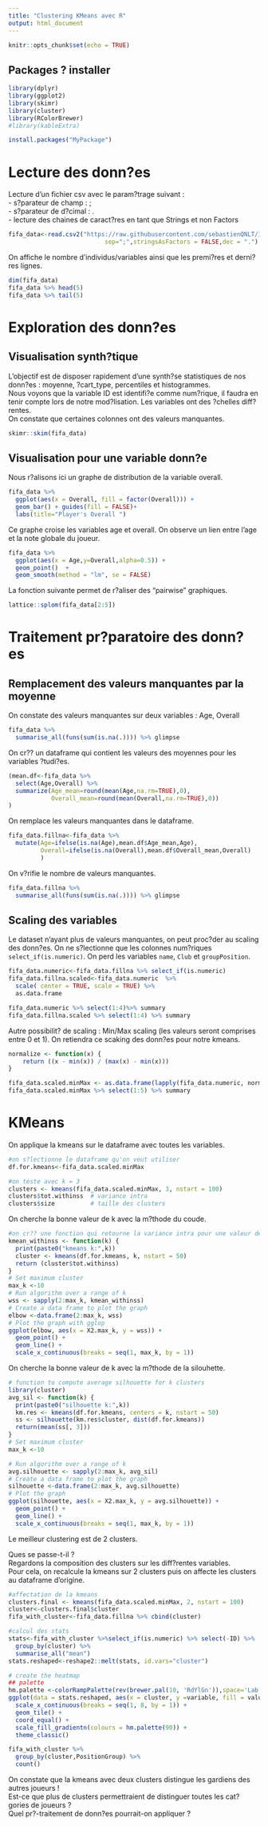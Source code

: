 ---
title: "Clustering KMeans avec R"
output: html_document
---

```{r setup, include=FALSE}
knitr::opts_chunk$set(echo = TRUE)
```

## Packages ? installer

```{r packages, warning=FALSE, message=FALSE}
library(dplyr)
library(ggplot2)
library(skimr)
library(cluster)
library(RColorBrewer)
#library(kableExtra)

install.packages("MyPackage")
```

# Lecture des donn?es  
Lecture d'un fichier csv avec le param?trage suivant :  
- s?parateur de champ : ;  
- s?parateur de d?cimal : .  
- lecture des chaines de caract?res en tant que Strings et non Factors  

```{r read_csv}
fifa_data<-read.csv2("https://raw.githubusercontent.com/sebastienQNLT/IRIAF-kmeans/master/data/complete.csv",
                           sep=";",stringsAsFactors = FALSE,dec = ".")
```

On affiche le nombre d'individus/variables ainsi que les premi?res et derni?res lignes.  
```{r data_exploration}
dim(fifa_data)
fifa_data %>% head(5)
fifa_data %>% tail(5)

```

# Exploration des donn?es  
## Visualisation synth?tique  

L'objectif est de disposer rapidement d'une synth?se statistiques de nos donn?es : moyenne, ?cart_type, percentiles et histogrammes.  
Nous voyons que la variable ID est identifi?e comme num?rique, il faudra en tenir compte lors de notre mod?lisation.
Les variables ont des ?chelles diff?rentes.  
On constate que certaines colonnes ont des valeurs manquantes.  
```{r data_synthesis}
skimr::skim(fifa_data)
```

## Visualisation pour une variable donn?e  
Nous r?alisons ici un graphe de distribution de la variable overall.  
```{r dataviz_1,warning=FALSE}
fifa_data %>% 
  ggplot(aes(x = Overall, fill = factor(Overall))) +
  geom_bar() + guides(fill = FALSE)+
  labs(title="Player's Overall ")
```

Ce graphe croise les variables age et overall.  On observe un lien entre l'age et la note globale du joueur.  
```{r dataviz_2,warning=FALSE}
fifa_data %>% 
  ggplot(aes(x = Age,y=Overall,alpha=0.5)) +
  geom_point()  +
  geom_smooth(method = "lm", se = FALSE)
```

La fonction suivante permet de r?aliser des "pairwise" graphiques.  
```{r dataviz_3}
lattice::splom(fifa_data[2:5])
```

# Traitement pr?paratoire des donn?es  

## Remplacement des valeurs manquantes  par la moyenne
On constate des valeurs manquantes sur deux variables : Age, Overall  
```{r check_nas, warning=FALSE}
fifa_data %>%
  summarise_all(funs(sum(is.na(.)))) %>% glimpse
```

On cr?? un dataframe qui contient les valeurs des moyennes pour les variables ?tudi?es.  
```{r compute_mean}
(mean.df<-fifa_data %>% 
  select(Age,Overall) %>% 
  summarize(Age_mean=round(mean(Age,na.rm=TRUE),0),
            Overall_mean=round(mean(Overall,na.rm=TRUE),0))
)
```

On remplace les valeurs manquantes dans le dataframe. 

```{r nas_replace_by_mean}

fifa_data.fillna<-fifa_data %>%
  mutate(Age=ifelse(is.na(Age),mean.df$Age_mean,Age),
         Overall=ifelse(is.na(Overall),mean.df$Overall_mean,Overall)
         ) 
```

On v?rifie le nombre de valeurs manquantes.  
```{r nas_check}
fifa_data.fillna %>%
  summarise_all(funs(sum(is.na(.)))) %>% glimpse
```

## Scaling des variables   

Le dataset n'ayant plus de valeurs manquantes, on peut proc?der au scaling des donn?es. 
On ne s?lectionne que les colonnes num?riques `select_if(is.numeric)`.  On perd les variables `name`, `Club` et `groupPosition`.  

```{r scaling_mean_std}

fifa_data.numeric<-fifa_data.fillna %>% select_if(is.numeric) 
fifa_data.fillna.scaled<-fifa_data.numeric  %>% 
  scale( center = TRUE, scale = TRUE) %>%
  as.data.frame

fifa_data.numeric %>% select(1:4)%>% summary
fifa_data.fillna.scaled %>% select(1:4) %>% summary
```

Autre possibilit? de scaling : Min/Max scaling  (les valeurs seront comprises entre 0 et 1). On retiendra ce scaking des donn?es pour notre kmeans.  

```{r scaling minMax}
normalize <- function(x) {
    return ((x - min(x)) / (max(x) - min(x)))
}

fifa_data.scaled.minMax <- as.data.frame(lapply(fifa_data.numeric, normalize))
fifa_data.scaled.minMax %>% select(1:5) %>% summary
```

# KMeans  
On applique la kmeans sur le dataframe avec toutes les variables.  
```{r df_for_kmeans}
#on s?lectionne le dataframe qu'on veut utiliser
df.for.kmeans<-fifa_data.scaled.minMax
```

```{r kmeans_test}
#on teste avec k = 3
clusters <- kmeans(fifa_data.scaled.minMax, 3, nstart = 100)
clusters$tot.withinss  # variance intra
clusters$size          # taille des clusters
```

On cherche la bonne valeur de k avec la m?thode du coude.  

```{r elbow}
#on cr?? une fonction qui retourne la variance intra pour une valeur de k
kmean_withinss <- function(k) {
  print(paste0("kmeans k:",k))
  cluster <- kmeans(df.for.kmeans, k, nstart = 50)
  return (cluster$tot.withinss)
}
# Set maximum cluster 
max_k <-10
# Run algorithm over a range of k 
wss <- sapply(2:max_k, kmean_withinss)
# Create a data frame to plot the graph
elbow <-data.frame(2:max_k, wss)
# Plot the graph with gglop
ggplot(elbow, aes(x = X2.max_k, y = wss)) +
  geom_point() +
  geom_line() +
  scale_x_continuous(breaks = seq(1, max_k, by = 1))
```

On cherche la bonne valeur de k avec la m?thode de la silouhette.  
```{r silhouette}
# function to compute average silhouette for k clusters
library(cluster)
avg_sil <- function(k) {
  print(paste0("silhouette k:",k))
  km.res <- kmeans(df.for.kmeans, centers = k, nstart = 50)
  ss <- silhouette(km.res$cluster, dist(df.for.kmeans))
  return(mean(ss[, 3]))
}
# Set maximum cluster 
max_k <-10

# Run algorithm over a range of k 
avg.silhouette <- sapply(2:max_k, avg_sil)
# Create a data frame to plot the graph
silhouette <-data.frame(2:max_k, avg.silhouette)
# Plot the graph
ggplot(silhouette, aes(x = X2.max_k, y = avg.silhouette)) +
  geom_point() +
  geom_line() +
  scale_x_continuous(breaks = seq(1, max_k, by = 1))
```

Le meilleur clustering est de 2 clusters.

Ques se passe-t-il ?  
Regardons la composition des clusters sur les diff?rentes variables.  
Pour cela, on recalcule la kmeans sur 2 clusters puis on affecte les clusters au dataframe d'origine.  
```{r kmeans_2_clusters}
#affectation de la kmeans
clusters.final <- kmeans(fifa_data.scaled.minMax, 2, nstart = 100)
cluster<-clusters.final$cluster
fifa_with_cluster<-fifa_data.fillna %>% cbind(cluster)

#calcul des stats
stats<-fifa_with_cluster %>%select_if(is.numeric) %>% select(-ID) %>% 
  group_by(cluster) %>%
  summarise_all("mean")
stats.reshaped<-reshape2::melt(stats, id.vars="cluster")

# create the heatmap
## palette
hm.palette <-colorRampPalette(rev(brewer.pal(10, 'RdYlGn')),space='Lab')
ggplot(data = stats.reshaped, aes(x = cluster, y =variable, fill = value)) +
  scale_x_continuous(breaks = seq(1, 8, by = 1)) +
  geom_tile() +
  coord_equal() +
  scale_fill_gradientn(colours = hm.palette(90)) +
  theme_classic()
```

```{r count_by_position}
fifa_with_cluster %>% 
  group_by(cluster,PositionGroup) %>%
  count()
```


On constate que la kmeans avec deux clusters distingue les gardiens des autres joueurs !  
Est-ce que plus de clusters permettraient de distinguer toutes les cat?gories de joueurs ?  
Quel pr?-traitement de donn?es pourrait-on appliquer ?  

